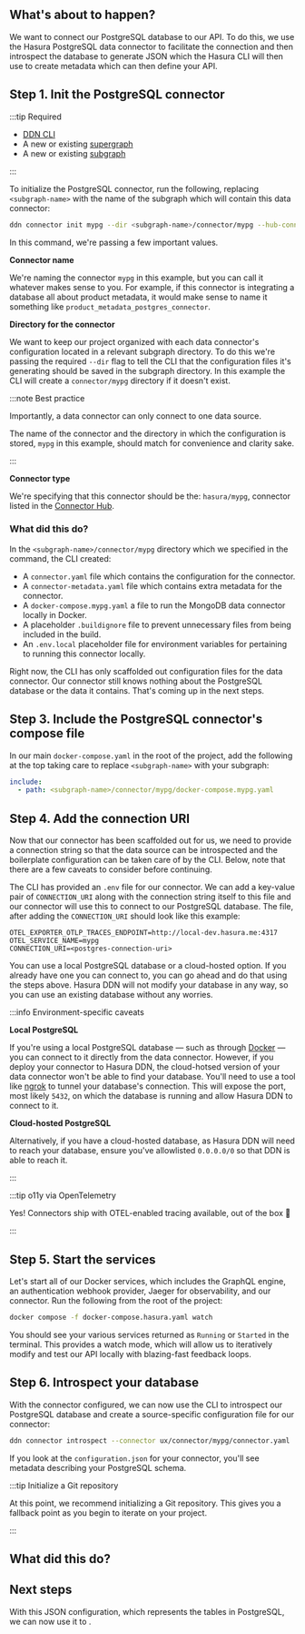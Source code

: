 
## What's about to happen?

We want to connect our PostgreSQL database to our API. To do this, we use the Hasura PostgreSQL data connector to
facilitate the connection and then introspect the database to generate JSON which the Hasura CLI will then use to create
metadata which can then define your API.

## Step 1. Init the PostgreSQL connector

:::tip Required

- [DDN CLI](/getting-started/00-prerequisites.mdx)
- A new or existing [supergraph](/getting-started/01-init-supergraph.mdx)
- A new or existing [subgraph](/getting-started/02-init-subgraph.mdx)

:::

To initialize the PostgreSQL connector, run the following, replacing `<subgraph-name>` with the name of the subgraph
which will contain this data connector:

```bash
ddn connector init mypg --dir <subgraph-name>/connector/mypg --hub-connector hasura/postgres
```

In this command, we're passing a few important values.

**Connector name**

We're naming the connector `mypg` in this example, but you can call it whatever makes sense to you. For example, if this
connector is integrating a database all about product metadata, it would make sense to name it something like
`product_metadata_postgres_connector`.

**Directory for the connector**

We want to keep our project organized with each data connector's configuration located in a relevant subgraph directory.
To do this we're passing the required `--dir` flag to tell the CLI that the configuration files it's generating should
be saved in the subgraph directory. In this example the CLI will create a `connector/mypg` directory if it doesn't
exist.

:::note Best practice

Importantly, a data connector can only connect to one data source.

The name of the connector and the directory in which the configuration is stored, `mypg` in this example, should match
for convenience and clarity sake.

:::

**Connector type**

We're specifying that this connector should be the: `hasura/mypg`, connector listed in the
[Connector Hub](https://hasura.io/connectors/postgres).

### What did this do?

In the `<subgraph-name>/connector/mypg` directory which we specified in the command, the CLI created:

- A `connector.yaml` file which contains the configuration for the connector.
- A `connector-metadata.yaml` file which contains extra metadata for the connector.
- A `docker-compose.mypg.yaml` a file to run the MongoDB data connector locally in Docker.
- A placeholder `.buildignore` file to prevent unnecessary files from being included in the build.
- An `.env.local` placeholder file for environment variables for pertaining to running this connector locally.

Right now, the CLI has only scaffolded out configuration files for the data connector. Our connector still knows nothing
about the PostgreSQL database or the data it contains. That's coming up in the next steps.

## Step 3. Include the PostgreSQL connector's compose file

In our main `docker-compose.yaml` in the root of the project, add the following at the top taking care to replace
`<subgraph-name>` with your subgraph:

```yaml
include:
  - path: <subgraph-name>/connector/mypg/docker-compose.mypg.yaml
```

## Step 4. Add the connection URI

Now that our connector has been scaffolded out for us, we need to provide a connection string so that the data source
can be introspected and the boilerplate configuration can be taken care of by the CLI. Below, note that there are a few
caveats to consider before continuing.

The CLI has provided an `.env` file for our connector. We can add a key-value pair of `CONNECTION_URI` along with the
connection string itself to this file and our connector will use this to connect to our PostgreSQL database. The file,
after adding the `CONNECTION_URI` should look like this example:

```env
OTEL_EXPORTER_OTLP_TRACES_ENDPOINT=http://local-dev.hasura.me:4317
OTEL_SERVICE_NAME=mypg
CONNECTION_URI=<postgres-connection-uri>
```

You can use a local PostgreSQL database or a cloud-hosted option. If you already have one you can connect to, you can go
ahead and do that using the steps above. Hasura DDN will not modify your database in any way, so you can use an existing
database without any worries.

:::info Environment-specific caveats

**Local PostgreSQL**

If you're using a local PostgreSQL database — such as through [Docker](https://hub.docker.com/_/postgres) — you can
connect to it directly from the data connector. However, if you deploy your connector to Hasura DDN, the cloud-hotsed
version of your data connector won't be able to find your database. You'll need to use a tool like
[ngrok](https://ngrok.com/) to tunnel your database's connection. This will expose the port, most likely `5432`, on
which the database is running and allow Hasura DDN to connect to it.

**Cloud-hosted PostgreSQL**

Alternatively, if you have a cloud-hosted database, as Hasura DDN will need to reach your database, ensure you've
allowlisted `0.0.0.0/0` so that DDN is able to reach it.

:::

:::tip o11y via OpenTelemetry

Yes! Connectors ship with OTEL-enabled tracing available, out of the box 🎉

:::

## Step 5. Start the services

Let's start all of our Docker services, which includes the GraphQL engine, an authentication webhook provider, Jaeger
for observability, and our connector. Run the following from the root of the project:

```bash
docker compose -f docker-compose.hasura.yaml watch
```

You should see your various services returned as `Running` or `Started` in the terminal. This provides a watch mode,
which will allow us to iteratively modify and test our API locally with blazing-fast feedback loops.

## Step 6. Introspect your database

With the connector configured, we can now use the CLI to introspect our PostgreSQL database and create a source-specific
configuration file for our connector:

```bash
ddn connector introspect --connector ux/connector/mypg/connector.yaml
```

If you look at the `configuration.json` for your connector, you'll see metadata describing your PostgreSQL schema.

:::tip Initialize a Git repository

At this point, we recommend initializing a Git repository. This gives you a fallback point as you begin to iterate on
your project.

:::

## What did this do?

## Next steps

<!-- prettier-ignore -->
With this JSON configuration, which represents the tables in PostgreSQL, we can now use it to <BaseUrlLink to="/getting-started/connect-to-data/link-a-connector" text="generate Hasura metadata" />.
